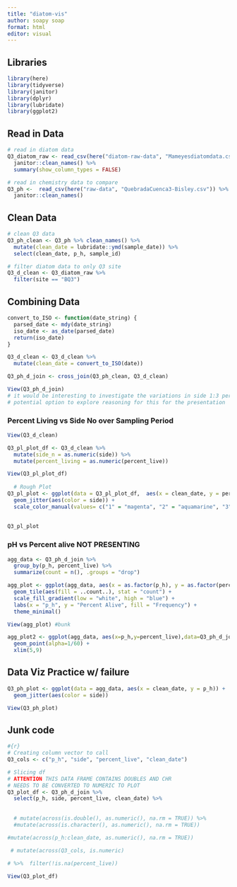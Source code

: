 ```yaml
---
title: "diatom-vis"
author: soapy soap
format: html
editor: visual
---
```


## Libraries

```r
library(here)
library(tidyverse)
library(janitor)
library(dplyr)
library(lubridate)
library(ggplot2)
```

## Read in Data

```r
# read in diatom data
Q3_diatom_raw <- read_csv(here("diatom-raw-data", "Mameyesdiatomdata.csv")) %>% 
  janitor::clean_names() %>% 
  summary(show_column_types = FALSE)

# read in chemistry data to compare
Q3_ph <-  read_csv(here("raw-data", "QuebradaCuenca3-Bisley.csv")) %>% 
  janitor::clean_names()
```

## Clean Data

```r
# clean Q3 data
Q3_ph_clean <- Q3_ph %>% clean_names() %>% 
  mutate(clean_date = lubridate::ymd(sample_date)) %>% 
  select(clean_date, p_h, sample_id)

# filter diatom data to only Q3 site
Q3_d_clean <- Q3_diatom_raw %>% 
  filter(site == "BQ3")
```

## Combining Data

```r
convert_to_ISO <- function(date_string) {
  parsed_date <- mdy(date_string)
  iso_date <- as_date(parsed_date)
  return(iso_date)
}

Q3_d_clean <- Q3_d_clean %>% 
  mutate(clean_date = convert_to_ISO(date))
```

```r
Q3_ph_d_join <- cross_join(Q3_ph_clean, Q3_d_clean)

View(Q3_ph_d_join)
# it would be interesting to investigate the variations in side 1:3 percent_live as a variable of pH
# potential option to explore reasoning for this for the presentation
```

### Percent Living vs Side No over Sampling Period

```r
View(Q3_d_clean)

Q3_pl_plot_df <- Q3_d_clean %>% 
  mutate(side_n = as.numeric(side)) %>% 
  mutate(percent_living = as.numeric(percent_live))

View(Q3_pl_plot_df)  
  
  # Rough Plot
Q3_pl_plot <- ggplot(data = Q3_pl_plot_df,  aes(x = clean_date, y = percent_living)) +
  geom_jitter(aes(color = side)) +
  scale_color_manual(values= c("1" = "magenta", "2" = "aquamarine", "3" = "darkblue"))
             
             
Q3_pl_plot
```

### pH vs Percent alive NOT PRESENTING

```r
agg_data <- Q3_ph_d_join %>%
  group_by(p_h, percent_live) %>%
  summarize(count = n(), .groups = "drop")
```

```r
agg_plot <- ggplot(agg_data, aes(x = as.factor(p_h), y = as.factor(percent_live))) +
  geom_tile(aes(fill = ..count..), stat = "count") +
  scale_fill_gradient(low = "white", high = "blue") +
  labs(x = "p_h", y = "Percent Alive", fill = "Frequency") +
  theme_minimal()

View(agg_plot) #bunk
```

```r
agg_plot2 <- ggplot(agg_data, aes(x=p_h,y=percent_live),data=Q3_ph_d_join) +
  geom_point(alpha=1/60) +
  xlim(5,9) 
```

## Data Viz Practice w/ failure

```r
Q3_ph_plot <- ggplot(data = agg_data, aes(x = clean_date, y = p_h)) +
  geom_jitter(aes(color = side))

View(Q3_ph_plot)
```

## Junk code

```r
#{r}
# Creating column vector to call
Q3_cols <- c("p_h", "side", "percent_live", "clean_date")

# Slicing df
# ATTENTION THIS DATA FRAME CONTAINS DOUBLES AND CHR 
# NEEDS TO BE CONVERTED TO NUMERIC TO PLOT
Q3_plot_df <- Q3_ph_d_join %>% 
  select(p_h, side, percent_live, clean_date) %>%
 
  
  # mutate(across(is.double(), as.numeric(), na.rm = TRUE)) %>% 
  #mutate(across(is.character(), as.numeric(), na.rm = TRUE))

#mutate(across(p_h:clean_date, as.numeric(), na.rm = TRUE))

 # mutate(across(Q3_cols, is.numeric)
  
# %>%  filter(!is.na(percent_live))

View(Q3_plot_df)
```
